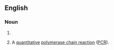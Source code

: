 ==English==

===Noun===
{{en-noun}}

{{wikipedia|Real-time polymerase chain reaction|qPCR}}
# 
# {{biochemistry|genetics}} A [[quantitative]] [[polymerase chain reaction]] ([[PCR]]).